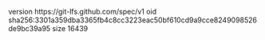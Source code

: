 version https://git-lfs.github.com/spec/v1
oid sha256:3301a359dba3365fb4c8cc3223eac50bf610cd9a9cce8249098526de9bc39a95
size 16439
